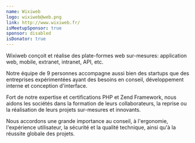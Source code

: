 ```yaml
---
name: Wixiweb
logo: wixiweb@web.png
link: http://www.wixiweb.fr/
isMeetupSponsor: true
sponsor: disabled
isDonator: true
---
```


Wixiweb conçoit et réalise des plate-formes web sur-mesures: application web,
mobile, extranet, intranet, API, etc.

Notre équipe de 9 personnes accompagne aussi bien des startups que des
entreprises expérimentées ayant des besoins en conseil, développement interne
et conception d'interface.

Fort de notre expertise et certifications PHP et Zend Framework, nous aidons
les sociétés dans la formation de leurs collaborateurs, la reprise ou la
réalisation de leurs projets sur-mesures et innovants.

Nous accordons une grande importance au conseil, à l'ergonomie, l'expérience
utilisateur, la sécurité et la qualité technique, ainsi qu'à la réussite globale
des projets.

